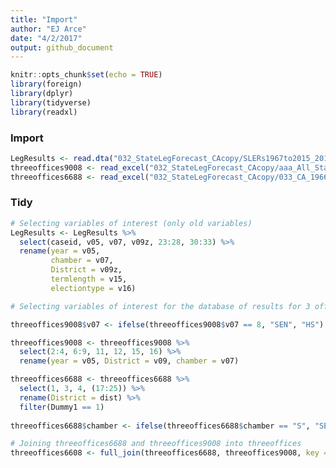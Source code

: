 ```yaml
---
title: "Import"
author: "EJ Arce"
date: "4/2/2017"
output: github_document
---
```


```r
knitr::opts_chunk$set(echo = TRUE)
library(foreign)
library(dplyr)
library(tidyverse)
library(readxl)
```

### Import

```r
LegResults <- read.dta("032_StateLegForecast_CAcopy/SLERs1967to2015_20160912b_CA.dta")
threeoffices9008 <- read_excel("032_StateLegForecast_CAcopy/aaa_All_States_1968_2010_2013_03_22_CAonly.xlsx")
threeoffices6688 <- read_excel("032_StateLegForecast_CAcopy/033_CA_1966to1988_20160715_FromNicole.xlsx")
```

### Tidy

```r
# Selecting variables of interest (only old variables)
LegResults <- LegResults %>%
  select(caseid, v05, v07, v09z, 23:28, 30:33) %>%
  rename(year = v05,
         chamber = v07,
         District = v09z,
         termlength = v15,
         electiontype = v16)

# Selecting variables of interest for the database of results for 3 offices, recoding v07 to return SEN or HS, and renaming v07 as "chamber" for 9008.

threeoffices9008$v07 <- ifelse(threeoffices9008$v07 == 8, "SEN", "HS")

threeoffices9008 <- threeoffices9008 %>%
  select(2:4, 6:9, 11, 12, 15, 16) %>%
  rename(year = v05, District = v09, chamber = v07)

threeoffices6688 <- threeoffices6688 %>%
  select(1, 3, 4, (17:25)) %>%
  rename(District = dist) %>%
  filter(Dummy1 == 1)
  
threeoffices6688$chamber <- ifelse(threeoffices6688$chamber == "S", "SEN", "HS")
```

```r
# Joining threeoffices6688 and threeoffices9008 into threeoffices
threeoffices6608 <- full_join(threeoffices6688, threeoffices9008, key = "year")
```

